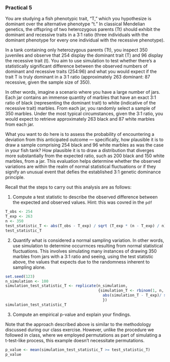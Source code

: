### Practical 5

You are studying a fish phenotypic trait, "T," which you hypothesize is dominant over the alternative phenotype "t." In classical Mendelian genetics, the offspring of two heterozygous parents (Tt) should exhibit the dominant and recessive traits in a 3:1 ratio (three individuals with the dominant phenotype for every one individual with the recessive phenotype).

In a tank containing only heterozygous parents (Tt), you inspect 350 juveniles and observe that 254 display the dominant trait (T) and 96 display the recessive trait (t). You aim to use simulation to test whether there's a statistically significant difference between the observed numbers of dominant and recessive traits (254:96) and what you would expect if the trait T is truly dominant in a 3:1 ratio (approximately 263 dominant: 87 recessive, given the sample size of 350).

In other words, imagine a scenario where you have a large number of jars. Each jar contains an immense quantity of marbles that have an exact 3:1 ratio of black (representing the dominant trait) to white (indicative of the recessive trait) marbles. From each jar, you randomly select a sample of 350 marbles. Under the most typical circumstances, given the 3:1 ratio, you would expect to retrieve approximately 263 black and 87 white marbles from each jar.

What you want to do here is to assess the probability of encountering a deviation from this anticipated outcome — specifically, how plausible it is to draw a sample comprising 254 black and 96 white marbles as was the case in your fish tank? How plausible it is to draw a distribution that diverges more substantially from the expected ratio, such as 200 black and 150 white marbles, from a jar. This evaluation helps determine whether the observed variations are within the realm of normal statistical fluctuations or if they signify an unusual event that defies the established 3:1 genetic dominance principle.

Recall that the steps to carry out this analysis are as follows:

1. Compute a test statistic to describe the observed difference between the expected and observed values.
   Hint: this was covred in the `pdf`
```r
T_obs <- 254
T_exp <- 263
n <- 350
test_statistic_T <- abs(T_obs - T_exp) / sqrt (T_exp * (n - T_exp) / n)
test_statistic_T
```


2. Quantify what is considered a normal sampling variation. In other words, use simulation to determine occurrnces resulting from normal statistical fluctuations. This involves simulating many instances of drawing 350 marbles from jars with a 3:1 ratio and seeing, using the test statistic above, the values that expects due to the randomness inherent to sampling alone.
```r
set.seed(123)
n_simulation <- 100
simulation_test_statistic_T <- replicate(n_simulation,
                                         {simulation_T <- rbinom(1, n, 0.75)
                                           abs(simulation_T - T_exp)/ sqrt (T_exp * (n - T_exp) / n)
                                           })
simulation_test_statistic_T
```

3. Compute an empirical p-value and explain your findings.

Note that the approach described above is similar to the methodology discussed during our class exercise. However, unlike the procedure we followed in class, where we employed permutations as part of simulating a t-test-like process, this example doesn't necessitate permutations.
```r
p_value <- mean(simulation_test_statistic_T >= test_statistic_T)
p_value
```






